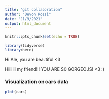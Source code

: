 ```yaml
---
title: "git collaboration"
author: "Devon Rossi"
date: "11/9/2021"
output: html_document
---
```


```r
knitr::opts_chunk$set(echo = TRUE)

library(tidyverse)
library(here)
```

Hi Ale, you are beautiful <3

Hiiiiiii my friend!!! YOU ARE SO GORGEOUS! <3 :)

### Visualization on cars data

```r
plot(cars)
```


```r

```

